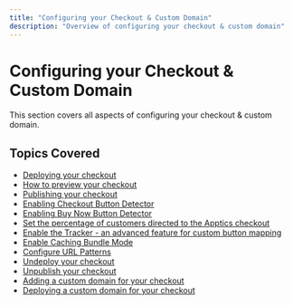 ```yaml
---
title: "Configuring your Checkout & Custom Domain"
description: "Overview of configuring your checkout & custom domain"
---
```


# Configuring your Checkout & Custom Domain

This section covers all aspects of configuring your checkout & custom domain.

## Topics Covered

- [Deploying your checkout](https://docs.apptics.ai/Configuring-your-Checkout-and-Domain/Deploying-your-Checkout)
- [How to preview your checkout](https://docs.apptics.ai/Configuring-your-Checkout-and-Domain/How-to-preview-your-checkout)
- [Publishing your checkout](https://docs.apptics.ai/Configuring-your-Checkout-and-Domain/Publishing-your-checkout)
- [Enabling Checkout Button Detector](https://docs.apptics.ai/Configuring-your-Checkout-and-Domain/Enabling-Checkout-Button-Detector)
- [Enabling Buy Now Button Detector](https://docs.apptics.ai/Configuring-your-Checkout-and-Domain/Enabling-Buy-Now-Button-Detector)
- [Set the percentage of customers directed to the Apptics checkout](https://docs.apptics.ai/Configuring-your-Checkout-and-Domain/Set-the-Percentage-of-Customers-directed-to-the-Apptics-Checkout)
- [Enable the Tracker - an advanced feature for custom button mapping](https://docs.apptics.ai/Configuring-your-Checkout-and-Domain/Enable-the-tracker-and-advanced-feature-for-custom-button-mapping)
- [Enable Caching Bundle Mode](https://docs.apptics.ai/Configuring-your-Checkout-and-Domain/Enable-Cachine-bundle-Mode)
- [Configure URL Patterns](https://docs.apptics.ai/Configuring-your-Checkout-and-Domain/Configure-URL-Patterns)
- [Undeploy your checkout](https://docs.apptics.ai/Configuring-your-Checkout-and-Domain/Undeploy-your-checkout)
- [Unpublish your checkout](https://docs.apptics.ai/Configuring-your-Checkout-and-Domain/Unpublish-Your-Checkout)
- [Adding a custom domain for your checkout](https://docs.apptics.ai/Configuring-your-Checkout-and-Domain/Adding-a-custom-domain-for-your-checkout)
- [Deploying a custom domain for your checkout](https://docs.apptics.ai/Configuring-your-Checkout-and-Domain/Deploying-a-custom-domain-for-your-checkout)